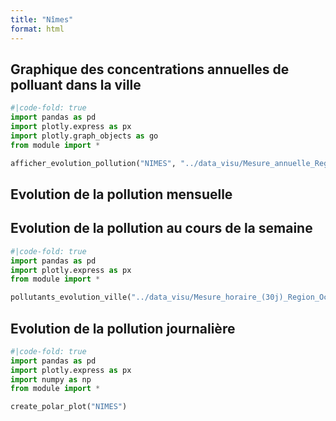 ```yaml
---
title: "Nîmes"
format: html
---
```


## Graphique des concentrations annuelles de polluant dans la ville
```python
#|code-fold: true
import pandas as pd
import plotly.express as px
import plotly.graph_objects as go
from module import *

afficher_evolution_pollution("NIMES", "../data_visu/Mesure_annuelle_Region_Occitanie_Polluants_Principaux.csv" ,['NO2', 'PM2.5', 'PM10'])
```

## Evolution de la pollution mensuelle 

## Evolution de la pollution au cours de la semaine
```python
#|code-fold: true
import pandas as pd
import plotly.express as px
from module import *

pollutants_evolution_ville("../data_visu/Mesure_horaire_(30j)_Region_Occitanie_Polluants_Reglementaires.csv",['NO2', 'PM2.5', 'PM10', 'NOX', 'NO'],"NIMES")
```

## Evolution de la pollution journalière
```python
#|code-fold: true
import pandas as pd
import plotly.express as px
import numpy as np
from module import *

create_polar_plot("NIMES")
```
